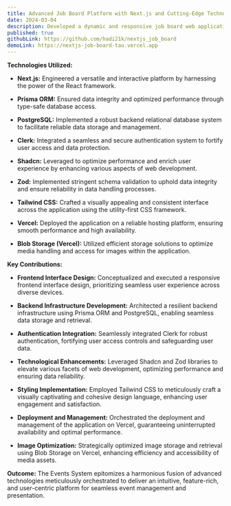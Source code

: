 ```yaml
---
title: Advanced Job Board Platform with Next.js and Cutting-Edge Technologies
date: 2024-03-04
description: Developed a dynamic and responsive job board web application using cutting-edge technologies to provide a seamless user experience and robust functionality.
published: true
githubLink: https://github.com/hadi21k/nextjs_job_board
demoLink: https://nextjs-job-board-tau.vercel.app
---
```



**Technologies Utilized:**

- **Next.js:** Engineered a versatile and interactive platform by harnessing the power of the React framework.
  
- **Prisma ORM:** Ensured data integrity and optimized performance through type-safe database access.
  
- **PostgreSQL:** Implemented a robust backend relational database system to facilitate reliable data storage and management.
  
- **Clerk:** Integrated a seamless and secure authentication system to fortify user access and data protection.
  
- **Shadcn:** Leveraged to optimize performance and enrich user experience by enhancing various aspects of web development.
  
- **Zod:** Implemented stringent schema validation to uphold data integrity and ensure reliability in data handling processes.
  
- **Tailwind CSS:** Crafted a visually appealing and consistent interface across the application using the utility-first CSS framework.
  
- **Vercel:** Deployed the application on a reliable hosting platform, ensuring smooth performance and high availability.
  
- **Blob Storage (Vercel):** Utilized efficient storage solutions to optimize media handling and access for images within the application.

**Key Contributions:**

- **Frontend Interface Design:** Conceptualized and executed a responsive frontend interface design, prioritizing seamless user experience across diverse devices.
  
- **Backend Infrastructure Development:** Architected a resilient backend infrastructure using Prisma ORM and PostgreSQL, enabling seamless data storage and retrieval.
  
- **Authentication Integration:** Seamlessly integrated Clerk for robust authentication, fortifying user access controls and safeguarding user data.
  
- **Technological Enhancements:** Leveraged Shadcn and Zod libraries to elevate various facets of web development, optimizing performance and ensuring data reliability.
  
- **Styling Implementation:** Employed Tailwind CSS to meticulously craft a visually captivating and cohesive design language, enhancing user engagement and satisfaction.
  
- **Deployment and Management:** Orchestrated the deployment and management of the application on Vercel, guaranteeing uninterrupted availability and optimal performance.
  
- **Image Optimization:** Strategically optimized image storage and retrieval using Blob Storage on Vercel, enhancing efficiency and accessibility of media assets.

**Outcome:**
The Events System epitomizes a harmonious fusion of advanced technologies meticulously orchestrated to deliver an intuitive, feature-rich, and user-centric platform for seamless event management and presentation.
